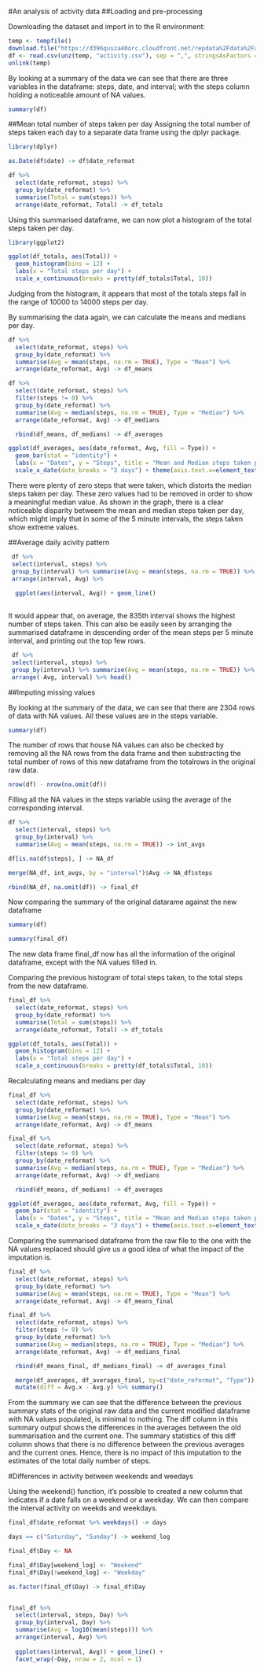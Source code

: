 #An analysis of activity data
##Loading and pre-processing

Downloading the dataset and import in to the R environment:

```r

temp <- tempfile()
download.file("https://d396qusza40orc.cloudfront.net/repdata%2Fdata%2Factivity.zip",temp)
df <- read.csv(unz(temp, "activity.csv"), sep = ",", stringsAsFactors = FALSE)
unlink(temp)

```

By looking at a summary of the data we can see that there are three variables in the dataframe: steps, date, and interval; with the steps column holding a noticeable amount of NA values.

```r
summary(df)


```

##Mean total number of steps taken per day
Assigning the total number of steps taken each day to a separate data frame using the dplyr package.

```r
library(dplyr)

as.Date(df$date) -> df$date_reformat

df %>% 
  select(date_reformat, steps) %>% 
  group_by(date_reformat) %>% 
  summarise(Total = sum(steps)) %>% 
  arrange(date_reformat, Total) -> df_totals

```

Using this summarised dataframe, we can now plot a histogram of the total steps taken per day.

```r

library(ggplot2)

ggplot(df_totals, aes(Total)) + 
  geom_histogram(bins = 12) +
  labs(x = "Total steps per day") + 
  scale_x_continuous(breaks = pretty(df_totals$Total, 10))

```

Judging from the histogram, it appears that most of the totals steps fall in the range of 10000 to 14000 steps per day.

By summarising the data again, we can calculate the means and medians per day.

```r

df %>% 
  select(date_reformat, steps) %>% 
  group_by(date_reformat) %>% 
  summarise(Avg = mean(steps, na.rm = TRUE), Type = "Mean") %>% 
  arrange(date_reformat, Avg) -> df_means

df %>% 
  select(date_reformat, steps) %>% 
  filter(steps != 0) %>% 
  group_by(date_reformat) %>% 
  summarise(Avg = median(steps, na.rm = TRUE), Type = "Median") %>% 
  arrange(date_reformat, Avg) -> df_medians

  rbind(df_means, df_medians) -> df_averages

ggplot(df_averages, aes(date_reformat, Avg, fill = Type)) + 
  geom_bar(stat = "identity") + 
  labs(x = "Dates", y = "Steps", title = "Mean and Median steps taken per day") + 
  scale_x_date(date_breaks = "3 days") + theme(axis.text.x=element_text(angle=45, hjust=1))

```

There were plenty of zero steps that were taken, which distorts the median steps taken per day. These zero values had to be removed in order to show a meaningful median value. As shown in the graph, there is a clear noticeable disparity betweem the mean and median steps taken per day, which might imply that in some of the 5 minute intervals, the steps taken show extreme values. 


##Average daily acivity pattern

```r

 df %>% 
 select(interval, steps) %>% 
 group_by(interval) %>% summarise(Avg = mean(steps, na.rm = TRUE)) %>% 
 arrange(interval, Avg) %>% 
  
  ggplot(aes(interval, Avg)) + geom_line()
  
```

It would appear that, on average, the 835th interval shows the highest number of steps taken. This can also be easily seen by arranging the summarised dataframe in descending order of the mean steps per 5 minute interval, and printing out the top few rows.

```r

 df %>% 
 select(interval, steps) %>% 
 group_by(interval) %>% summarise(Avg = mean(steps, na.rm = TRUE)) %>% 
 arrange(-Avg, interval) %>% head()

```

##Imputing missing values

By looking at the summary of the data, we can see that there are 2304 rows of data with NA values. All these values are in the steps variable.

```r

summary(df)

```

The number of rows that house NA values can also be checked by removing all the NA rows from the data frame and then substracting the total number of rows of this new dataframe from the totalrows in the original raw data.

```r

nrow(df) - nrow(na.omit(df))

```

Filling all the NA values in the steps variable using the average of the corresponding interval.

```r

df %>% 
  select(interval, steps) %>% 
  group_by(interval) %>% 
  summarise(Avg = mean(steps, na.rm = TRUE)) -> int_avgs

df[is.na(df$steps), ] -> NA_df

merge(NA_df, int_avgs, by = "interval")$Avg -> NA_df$steps

rbind(NA_df, na.omit(df)) -> final_df

```

Now comparing the summary of the original datarame against the new dataframe

```r

summary(df)

summary(final_df)

```

The new data frame final_df now has all the information of the original dataframe, except with the NA values filled in.

Comparing the previous histogram of total steps taken, to the total steps from the new dataframe.

```r

final_df %>% 
  select(date_reformat, steps) %>% 
  group_by(date_reformat) %>% 
  summarise(Total = sum(steps)) %>% 
  arrange(date_reformat, Total) -> df_totals

ggplot(df_totals, aes(Total)) + 
  geom_histogram(bins = 12) +
  labs(x = "Total steps per day") + 
  scale_x_continuous(breaks = pretty(df_totals$Total, 10))
```

Recalculating means and medians per day

```r

final_df %>% 
  select(date_reformat, steps) %>% 
  group_by(date_reformat) %>% 
  summarise(Avg = mean(steps, na.rm = TRUE), Type = "Mean") %>% 
  arrange(date_reformat, Avg) -> df_means

final_df %>% 
  select(date_reformat, steps) %>% 
  filter(steps != 0) %>% 
  group_by(date_reformat) %>% 
  summarise(Avg = median(steps, na.rm = TRUE), Type = "Median") %>% 
  arrange(date_reformat, Avg) -> df_medians

  rbind(df_means, df_medians) -> df_averages

ggplot(df_averages, aes(date_reformat, Avg, fill = Type)) + 
  geom_bar(stat = "identity") + 
  labs(x = "Dates", y = "Steps", title = "Mean and Median steps taken per day") + 
  scale_x_date(date_breaks = "3 days") + theme(axis.text.x=element_text(angle=45, hjust=1))

```

Comparing the summarised dataframe from the raw file to the one with the NA values replaced should give us a good idea of what the impact of the imputation is.

```r

final_df %>% 
  select(date_reformat, steps) %>% 
  group_by(date_reformat) %>% 
  summarise(Avg = mean(steps, na.rm = TRUE), Type = "Mean") %>% 
  arrange(date_reformat, Avg) -> df_means_final

final_df %>% 
  select(date_reformat, steps) %>% 
  filter(steps != 0) %>% 
  group_by(date_reformat) %>% 
  summarise(Avg = median(steps, na.rm = TRUE), Type = "Median") %>% 
  arrange(date_reformat, Avg) -> df_medians_final

  rbind(df_means_final, df_medians_final) -> df_averages_final

  merge(df_averages, df_averages_final, by=c("date_reformat", "Type")) %>% 
  mutate(diff = Avg.x - Avg.y) %>% summary()

```

From the summary we can see that the difference between the previous summary stats of the original raw data and the current modified dataframe with NA values populated, is minimal to nothing. The diff column in this summary output shows the differences in the averages between the old summarisation and the current one. The summary statistics of this diff column shows that there is no difference between the previous averages and the current ones. Hence, there is no impact of this imputation to the estimates of the total daily number of steps.

#Differences in activity between weekends and weedays

Using the weekend() function, it's possible to created a new column that indicates if a date falls on a weekend or a weekday. We can then compare the interval activity on weekds and weekdays.

```r

final_df$date_reformat %>% weekdays() -> days

days == c("Saturday", "Sunday") -> weekend_log

final_df$Day <- NA

final_df$Day[weekend_log] <- "Weekend"
final_df$Day[!weekend_log] <- "Weekday"

as.factor(final_df$Day) -> final_df$Day


final_df %>% 
  select(interval, steps, Day) %>% 
  group_by(interval, Day) %>% 
  summarise(Avg = log10(mean(steps))) %>% 
  arrange(interval, Avg) %>% 
  
  ggplot(aes(interval, Avg)) + geom_line() + 
  facet_wrap(~Day, nrow = 2, ncol = 1)

```